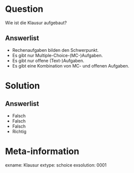 Question
========

Wie ist die Klausur aufgebaut?

Answerlist
----------
* Rechenaufgaben bilden den Schwerpunkt.
* Es gibt nur Multiple-Choice-(MC-)Aufgaben.
* Es gibt nur offene (Text-)Aufgaben.
* Es gibt eine Kombination von MC- und offenen Aufgaben.

Solution
========

Answerlist
----------
* Falsch
* Falsch
* Falsch
* Richtig


Meta-information
================
exname: Klausur
extype: schoice
exsolution: 0001